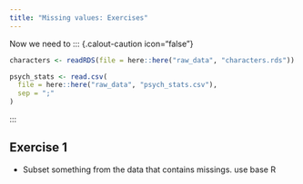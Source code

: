 ```yaml
---
title: "Missing values: Exercises"
---
```


Now we need to ::: {.calout-caution icon="false"}

```r
characters <- readRDS(file = here::here("raw_data", "characters.rds"))
```

```r
psych_stats <- read.csv(
  file = here::here("raw_data", "psych_stats.csv"),
  sep = ";"
)
```

:::

## Exercise 1

-   Subset something from the data that contains missings. use base R
